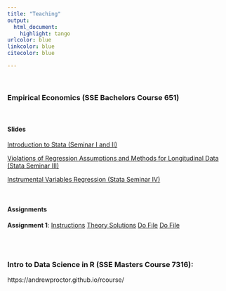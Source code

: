 ```yaml
---
title: "Teaching"
output:
  html_document:
    highlight: tango
urlcolor: blue
linkcolor: blue	
citecolor: blue

---
```


<br>


### Empirical Economics (SSE Bachelors Course 651)

<br>

#### **Slides**

[Introduction to Stata (Seminar I and II) ](assets/StataSeminar1and2.pdf)

[Violations of Regression Assumptions and Methods for Longitudinal Data (Stata Seminar III) ](assets/StataSeminar3.pdf)

[Instrumental Variables Regression (Stata Seminar IV)](assets/StataSeminar4.pdf)

<br>

#### **Assignments**

**Assignment 1**: [Instructions](assets/Assignment-1.pdf) [Theory Solutions](assets/Assignment-1-Theory-Solutions.pdf) 
[Do File](assets/Assignment-1-do-file.pdf) [Do File](assets/Assignment-1-log-file.txt) 


<br>
<br>


### Intro to Data Science in R (SSE Masters Course 7316):
https://andrewproctor.github.io/rcourse/

